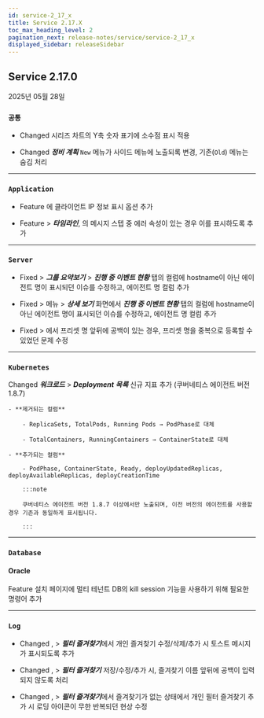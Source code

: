 ```yaml
---
id: service-2_17_x
title: Service 2.17.X
toc_max_heading_level: 2
pagination_next: release-notes/service/service-2_17_x
displayed_sidebar: releaseSidebar
---
```


## Service 2.17.0

2025년 05월 28일 

<div class='indentTab'>

### `공통`

- <Status priority='1'>Changed</Status> <Cmdname sid="side_flexboard" className="uitext" /> 시리즈 차트의 Y축 숫자 표기에 소수점 표시 적용

- <Status priority='1'>Changed</Status> ***정비 계획*** <code class="newfunc">New</code> 메뉴가 사이드 메뉴에 노출되록 변경, 기존(<code class="oldfunc">Old</code>) 메뉴는 숨김 처리

---

### `Application`

- <Status priority='1'>Feature</Status> <Cmdname sid="TTL06377" className="uitext" /> <Cmdname sid="BTN07120" className="uitext" />에 클라이언트 IP 정보 표시 옵션 추가

- <Status priority='1'>Feature</Status> <Cmdname sid="TTL06209" className="uitext" /> > ***타임라인***, <Cmdname sid="TTL06126" className="uitext" />의 메시지 스텝 중 에러 속성이 있는 경우 이를 표시하도록 추가

---

### `Server`

- <Status priority='0'>Fixed</Status> <Cmdname sid="side_dashboard" className="uitext" /> &gt; ***그룹 요약보기*** &gt; ***진행 중 이벤트 현황*** 탭의 <Cmdname sid="TTL08086" className="uitext" /> 컬럼에 hostname이 아닌 에이전트 명이 표시되던 이슈를 수정하고, 에이전트 명 컬럼 추가 

- <Status priority='0'>Fixed</Status> <Cmdname sid="side_dashboard" className="uitext" /> &gt; <Cmdname sid="side_serverInventoryMap" className="uitext" /> 메뉴 &gt; ***상세 보기*** 화면에서 ***진행 중 이벤트 현황*** 탭의 <Cmdname sid="TTL08086" className="uitext" /> 컬럼에 hostname이 아닌 에이전트 명이 표시되던 이슈를 수정하고, 에이전트 명 컬럼 추가

- <Status priority='0'>Fixed</Status> <Cmdname sid="side_serverList" className="uitext" /> &gt; <Cmdname sid="column_settings" className="uitext" />에서 프리셋 명 앞뒤에 공백이 있는 경우, 프리셋 명을 중복으로 등록할 수 있었던 문제 수정

---

### `Kubernetes`

<Status priority='1'>Changed</Status> ***워크로드*** > ***Deployment 목록*** 신규 지표 추가 (쿠버네티스 에이전트 버전 1.8.7)

    - **제거되는 컬럼**

        - ReplicaSets, TotalPods, Running Pods → PodPhase로 대체

        - TotalContainers, RunningContainers → ContainerState로 대체

    - **추가되는 컬럼**

        - PodPhase, ContainerState, Ready, deployUpdatedReplicas, deployAvailableReplicas, deployCreationTime

        :::note 

        쿠버네티스 에이전트 버전 1.8.7 이상에서만 노출되며, 이전 버전의 에이전트를 사용할 경우 기존과 동일하게 표시됩니다.

        :::

---

### `Database`

#### Oracle 

<Status priority='1'>Feature</Status> 설치 페이지에 멀티 테넌트 DB의 kill session 기능을 사용하기 위해 필요한 명령어 추가

---

### `Log`

- <Status priority='1'>Changed</Status> <Cmdname sid="side_logTail" className="uitext" />, <Cmdname sid="side_logSearch" className="uitext" /> &gt; ***필터 즐겨찾기***에서 개인 즐겨찾기 수정/삭제/추가 시 토스트 메시지가 표시되도록 추가

- <Status priority='1'>Changed</Status> <Cmdname sid="side_logTail" className="uitext" />, <Cmdname sid="side_logSearch" className="uitext" /> &gt; ***필터 즐겨찾기*** 저장/수정/추가 시, 즐겨찾기 이름 앞뒤에 공백이 입력되지 않도록 처리

- <Status priority='1'>Changed</Status> <Cmdname sid="side_logTail" className="uitext" />, <Cmdname sid="side_logSearch" className="uitext" /> &gt; ***필터 즐겨찾기***에서 즐겨찾기가 없는 상태에서 개인 필터 즐겨찾기 추가 시 로딩 아이콘이 무한 반복되던 현상 수정

</div>